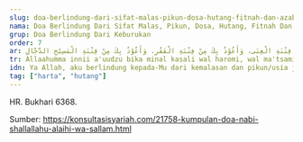 ```yaml
---
slug: doa-berlindung-dari-sifat-malas-pikun-dosa-hutang-fitnah-dan-azab-kubur-fitnah-dan-azab-neraka-fitnah-kekayaan-dan-kemiskinan-dan-fitnah-dajjal
nama: Doa Berlindung Dari Sifat Malas, Pikun, Dosa, Hutang, Fitnah Dan Azab Kubur, Fitnah Dan Azab Neraka, Fitnah Kekayaan Dan Kemiskinan Dan Fitnah Dajjal
grup: Doa Berlindung Dari Keburukan
order: 7
ar: اَللَّهُمَّ إِنِّيْ أَعُوْذُ بِكَ مِنَ الْكَسَلِ وَالْهَرَمِ، وَالْمَأْثَمِ وَالْمَغْرَمِ، وَمِنْ فِتْنَةِ الْقَبْرِ وَعَذَابِ الْقَبْرِ، وَمِنْ فِتْنَةِ النَّارِ وَعَذَابِ النَّارِ، وَمِنْ شَرِّ فِتْنَةِ الْغِنَى، وَأَعُوْذُ بِكَ مِنْ فِتْنَةِ الْفَقْرِ، وَأَعُوْذُ بِكَ مِنْ فِتْنَةِ الْمَسِيْحِ الدَّجَّالِ
tr: Allaahumma innii a'uudzu bika minal kasali wal haromi, wal ma'tsami wal maghromi, wa min fitnatil qobri wa 'adzaabil qobri, wa min fitnatin-naari wa 'adzaabin-naari, wa min syarri fitnatil ghinaa, wa a'uudzu bika min fitnatil faqri, wa a'uudzu bika min fitnatil masiihid-dajjaal.
idn: Ya Allah, aku berlindung kepada-Mu dari kemalasan dan pikun/usia jompo, perbuatan dosa dan hutang, fitnah kubur dan azab kubur, fitnah neraka dan azab neraka, keburukan fitnah kekayaan, aku berlindung kepada-Mu dari fitnah kemiskinan dan aku berlindung kepada-Mu dari fitnah Al-Masih Dajjal.
tag: ["harta", "hutang"]
---
```


HR. Bukhari 6368.

Sumber: https://konsultasisyariah.com/21758-kumpulan-doa-nabi-shallallahu-alaihi-wa-sallam.html
